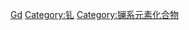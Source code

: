 {{Commons cat|Gadolinium compounds}}

[[Category:依元素分类的化合物|Gd]]
[[Category:钆|Category:钆]]
[[Category:镧系元素化合物|Category:镧系元素化合物]]
